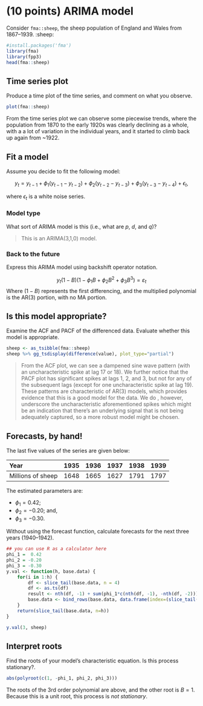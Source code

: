 # (10 points) ARIMA model

Consider `fma::sheep`, the sheep population of England and Wales from 1867--1939. :sheep: 

```r
#install.packages('fma')
library(fma)
library(fpp3)
head(fma::sheep)
```

## Time series plot
Produce a time plot of the time series, and comment on what you observe.

```r
plot(fma::sheep)
```

From the time series plot we can observe some piecewise trends, where the population from 1870 to the early 1920s was clearly declining as a whole, with a a lot of variation in the individual years, and it started to climb back up again from ~1922.

## Fit a model 

Assume you decide to fit the following model: 

$$
  y_{t} = y_{t-1} + \phi_1(y_{t-1}-y_{t-2}) + \phi_2(y_{t-2}-y_{t-3}) + \phi_3(y_{t-3}-y_{t-4}) + \epsilon_t,		
$$ 

where $\epsilon_t$ is a white noise series.

### Model type

What sort of ARIMA model is this (i.e., what are $p$, $d$, and $q$)?

> This is an ARIMA(3,1,0) model.

### Back to the future 

Express this ARIMA model using backshift operator notation.

$$
y_t (1-B)(1-\phi_1B + \phi_2 B^2 + \phi_3 B^3) = \varepsilon_t
$$
Where $(1-B)$ represents the first differencing, and the multiplied polynomial is the AR(3) portion, with no MA portion.


## Is this model appropriate? 

Examine the ACF and PACF of the differenced data. Evaluate whether this model is appropriate. 

```r
sheep <- as_tsibble(fma::sheep)
sheep %>% gg_tsdisplay(difference(value), plot_type="partial")
```

> From the ACF plot, we can see a dampened sine wave pattern (with an uncharacteristic spike at lag 17 or 18). We further notice that the PACF plot has significant spikes at lags 1, 2, and 3, but not for any of the subsequent lags (except for one uncharacteristic spike at lag 19). These patterns are characteristic of AR(3) models, which provides evidence that this is a good model for the data. We do , however, underscore the uncharacteristic aforementioned spikes which might be an indication that there's an underlying signal that is not being adequately captured, so a more robust model might be chosen.

## Forecasts, by hand! 

The last five values of the series are given below:

| Year              | 1935 | 1936 | 1937 | 1938 | 1939 |
|:------------------|-----:|-----:|-----:|-----:|-----:|
| Millions of sheep | 1648 | 1665 | 1627 | 1791 | 1797 |

The estimated parameters are: 

- $\phi_1 =  0.42$; 
- $\phi_2 = -0.20$;  and, 
- $\phi_3 = -0.30$.

Without using the forecast function, calculate forecasts for the next three years (1940--1942).

```r
## you can use R as a calculator here
phi_1 =  0.42
phi_2 = -0.20
phi_3 = -0.30
y.val <- function(h, base.data) {
	for(i in 1:h) {
		df <- slice_tail(base.data, n = 4)
		df <- as.ts(df)
		result <- nth(df, -1) + sum(phi_1*c(nth(df, -1), -nth(df, -2))) +  sum(phi_2*c(nth(df, -2), -nth(df, -3))) + sum(phi_3*c(nth(df, -3), -nth(df, -4)))
		base.data <- bind_rows(base.data, data.frame(index=(slice_tail(base.data, n=1)$index)+1, value=result))
	}
	return(slice_tail(base.data, n=h))
}
```

```r
y.val(3, sheep)
```


## Interpret roots
Find the roots of your model's characteristic equation. Is this process stationary?.

```r
abs(polyroot(c(1, -phi_1, phi_2, phi_3)))
```

The roots of the 3rd order polynomial are above, and the other root is $B = 1$. Because this is a unit root, this process is _not stationary_.

